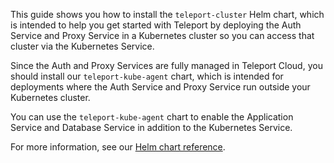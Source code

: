 This guide shows you how to install the `teleport-cluster` Helm chart, which is intended to help you get started with Teleport by deploying the Auth Service and 
Proxy Service in a Kubernetes cluster so you can access that cluster via the Kubernetes Service.

Since the Auth and Proxy Services are fully managed in Teleport Cloud, you should install our `teleport-kube-agent` chart, which is intended for deployments where the Auth Service and Proxy Service run outside your Kubernetes cluster.

You can use the `teleport-kube-agent` chart to enable the Application Service and Database Service in addition to the Kubernetes Service.

For more information, see our [Helm chart reference](../../../reference/helm-reference/teleport-kube-agent.mdx).
